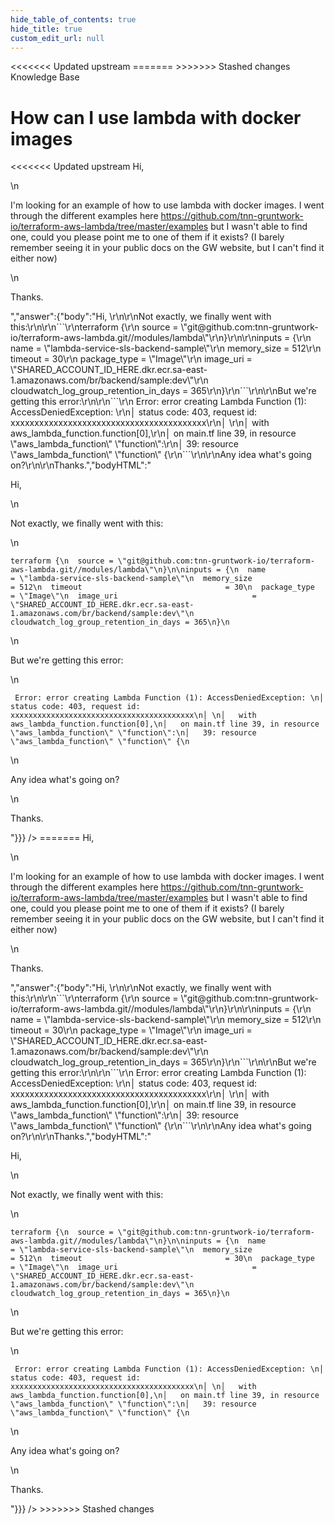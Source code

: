 ```yaml
---
hide_table_of_contents: true
hide_title: true
custom_edit_url: null
---
```



<head>
<<<<<<< Updated upstream
  <link rel="canonical" href="https://github.com/tnn-gruntwork-io/knowledge-base/discussions/225" />
=======
  <link rel="canonical" href="https://github.com/tnn-gruntwork-io/knowledge-base/discussions/225" />
>>>>>>> Stashed changes
</head>

<CenterLayout>
<span className="searchCategory">Knowledge Base</span>
<h1>How can I use lambda with docker images</h1>
<<<<<<< Updated upstream
<GitHub discussion={{"id":"D_kwDOF8slf84AO4Du","number":225,"author":{"login":"fsanzdev"},"title":"How can I use lambda with docker images","body":"Hi, \r\n\r\nI'm looking for an example of how to use lambda with docker images. I went through the different examples here https://github.com/tnn-gruntwork-io/terraform-aws-lambda/tree/master/examples but I wasn't able to find one, could you please point me to one of them if it exists? (I barely remember seeing it in your public docs on the GW website, but I can't find it either now)\r\n\r\nThanks.","bodyHTML":"<p dir=\"auto\">Hi,</p>\n<p dir=\"auto\">I'm looking for an example of how to use lambda with docker images. I went through the different examples here <a href=\"https://github.com/tnn-gruntwork-io/terraform-aws-lambda/tree/master/examples\">https://github.com/tnn-gruntwork-io/terraform-aws-lambda/tree/master/examples</a> but I wasn't able to find one, could you please point me to one of them if it exists? (I barely remember seeing it in your public docs on the GW website, but I can't find it either now)</p>\n<p dir=\"auto\">Thanks.</p>","answer":{"body":"Hi, \r\n\r\nNot exactly, we finally went with this:\r\n\r\n```\r\nterraform {\r\n  source = \"git@github.com:tnn-gruntwork-io/terraform-aws-lambda.git//modules/lambda\"\r\n}\r\n\r\ninputs = {\r\n  name                                   = \"lambda-service-sls-backend-sample\"\r\n  memory_size                            = 512\r\n  timeout                                = 30\r\n  package_type                           = \"Image\"\r\n  image_uri                              = \"SHARED_ACCOUNT_ID_HERE.dkr.ecr.sa-east-1.amazonaws.com/br/backend/sample:dev\"\r\n  cloudwatch_log_group_retention_in_days = 365\r\n}\r\n```\r\n\r\nBut we're getting this error:\r\n\r\n```\r\n Error: error creating Lambda Function (1): AccessDeniedException: \r\n│       status code: 403, request id: xxxxxxxxxxxxxxxxxxxxxxxxxxxxxxxxxxxxxxxxx\r\n│ \r\n│   with aws_lambda_function.function[0],\r\n│   on main.tf line 39, in resource \"aws_lambda_function\" \"function\":\r\n│   39: resource \"aws_lambda_function\" \"function\" {\r\n```\r\n\r\nAny idea what's going on?\r\n\r\nThanks.","bodyHTML":"<p dir=\"auto\">Hi,</p>\n<p dir=\"auto\">Not exactly, we finally went with this:</p>\n<div class=\"snippet-clipboard-content notranslate position-relative overflow-auto\" data-snippet-clipboard-copy-content=\"terraform {\n  source = &quot;git@github.com:tnn-gruntwork-io/terraform-aws-lambda.git//modules/lambda&quot;\n}\n\ninputs = {\n  name                                   = &quot;lambda-service-sls-backend-sample&quot;\n  memory_size                            = 512\n  timeout                                = 30\n  package_type                           = &quot;Image&quot;\n  image_uri                              = &quot;SHARED_ACCOUNT_ID_HERE.dkr.ecr.sa-east-1.amazonaws.com/br/backend/sample:dev&quot;\n  cloudwatch_log_group_retention_in_days = 365\n}\"><pre class=\"notranslate\"><code class=\"notranslate\">terraform {\n  source = \"git@github.com:tnn-gruntwork-io/terraform-aws-lambda.git//modules/lambda\"\n}\n\ninputs = {\n  name                                   = \"lambda-service-sls-backend-sample\"\n  memory_size                            = 512\n  timeout                                = 30\n  package_type                           = \"Image\"\n  image_uri                              = \"SHARED_ACCOUNT_ID_HERE.dkr.ecr.sa-east-1.amazonaws.com/br/backend/sample:dev\"\n  cloudwatch_log_group_retention_in_days = 365\n}\n</code></pre></div>\n<p dir=\"auto\">But we're getting this error:</p>\n<div class=\"snippet-clipboard-content notranslate position-relative overflow-auto\" data-snippet-clipboard-copy-content=\" Error: error creating Lambda Function (1): AccessDeniedException: \n│       status code: 403, request id: xxxxxxxxxxxxxxxxxxxxxxxxxxxxxxxxxxxxxxxxx\n│ \n│   with aws_lambda_function.function[0],\n│   on main.tf line 39, in resource &quot;aws_lambda_function&quot; &quot;function&quot;:\n│   39: resource &quot;aws_lambda_function&quot; &quot;function&quot; {\"><pre class=\"notranslate\"><code class=\"notranslate\"> Error: error creating Lambda Function (1): AccessDeniedException: \n│       status code: 403, request id: xxxxxxxxxxxxxxxxxxxxxxxxxxxxxxxxxxxxxxxxx\n│ \n│   with aws_lambda_function.function[0],\n│   on main.tf line 39, in resource \"aws_lambda_function\" \"function\":\n│   39: resource \"aws_lambda_function\" \"function\" {\n</code></pre></div>\n<p dir=\"auto\">Any idea what's going on?</p>\n<p dir=\"auto\">Thanks.</p>"}}} />
=======
<GitHub discussion={{"id":"D_kwDOF8slf84AO4Du","number":225,"author":{"login":"fsanzdev"},"title":"How can I use lambda with docker images","body":"Hi, \r\n\r\nI'm looking for an example of how to use lambda with docker images. I went through the different examples here https://github.com/tnn-gruntwork-io/terraform-aws-lambda/tree/master/examples but I wasn't able to find one, could you please point me to one of them if it exists? (I barely remember seeing it in your public docs on the GW website, but I can't find it either now)\r\n\r\nThanks.","bodyHTML":"<p dir=\"auto\">Hi,</p>\n<p dir=\"auto\">I'm looking for an example of how to use lambda with docker images. I went through the different examples here <a href=\"https://github.com/tnn-gruntwork-io/terraform-aws-lambda/tree/master/examples\">https://github.com/tnn-gruntwork-io/terraform-aws-lambda/tree/master/examples</a> but I wasn't able to find one, could you please point me to one of them if it exists? (I barely remember seeing it in your public docs on the GW website, but I can't find it either now)</p>\n<p dir=\"auto\">Thanks.</p>","answer":{"body":"Hi, \r\n\r\nNot exactly, we finally went with this:\r\n\r\n```\r\nterraform {\r\n  source = \"git@github.com:tnn-gruntwork-io/terraform-aws-lambda.git//modules/lambda\"\r\n}\r\n\r\ninputs = {\r\n  name                                   = \"lambda-service-sls-backend-sample\"\r\n  memory_size                            = 512\r\n  timeout                                = 30\r\n  package_type                           = \"Image\"\r\n  image_uri                              = \"SHARED_ACCOUNT_ID_HERE.dkr.ecr.sa-east-1.amazonaws.com/br/backend/sample:dev\"\r\n  cloudwatch_log_group_retention_in_days = 365\r\n}\r\n```\r\n\r\nBut we're getting this error:\r\n\r\n```\r\n Error: error creating Lambda Function (1): AccessDeniedException: \r\n│       status code: 403, request id: xxxxxxxxxxxxxxxxxxxxxxxxxxxxxxxxxxxxxxxxx\r\n│ \r\n│   with aws_lambda_function.function[0],\r\n│   on main.tf line 39, in resource \"aws_lambda_function\" \"function\":\r\n│   39: resource \"aws_lambda_function\" \"function\" {\r\n```\r\n\r\nAny idea what's going on?\r\n\r\nThanks.","bodyHTML":"<p dir=\"auto\">Hi,</p>\n<p dir=\"auto\">Not exactly, we finally went with this:</p>\n<div class=\"snippet-clipboard-content notranslate position-relative overflow-auto\" data-snippet-clipboard-copy-content=\"terraform {\n  source = &quot;git@github.com:tnn-gruntwork-io/terraform-aws-lambda.git//modules/lambda&quot;\n}\n\ninputs = {\n  name                                   = &quot;lambda-service-sls-backend-sample&quot;\n  memory_size                            = 512\n  timeout                                = 30\n  package_type                           = &quot;Image&quot;\n  image_uri                              = &quot;SHARED_ACCOUNT_ID_HERE.dkr.ecr.sa-east-1.amazonaws.com/br/backend/sample:dev&quot;\n  cloudwatch_log_group_retention_in_days = 365\n}\"><pre class=\"notranslate\"><code class=\"notranslate\">terraform {\n  source = \"git@github.com:tnn-gruntwork-io/terraform-aws-lambda.git//modules/lambda\"\n}\n\ninputs = {\n  name                                   = \"lambda-service-sls-backend-sample\"\n  memory_size                            = 512\n  timeout                                = 30\n  package_type                           = \"Image\"\n  image_uri                              = \"SHARED_ACCOUNT_ID_HERE.dkr.ecr.sa-east-1.amazonaws.com/br/backend/sample:dev\"\n  cloudwatch_log_group_retention_in_days = 365\n}\n</code></pre></div>\n<p dir=\"auto\">But we're getting this error:</p>\n<div class=\"snippet-clipboard-content notranslate position-relative overflow-auto\" data-snippet-clipboard-copy-content=\" Error: error creating Lambda Function (1): AccessDeniedException: \n│       status code: 403, request id: xxxxxxxxxxxxxxxxxxxxxxxxxxxxxxxxxxxxxxxxx\n│ \n│   with aws_lambda_function.function[0],\n│   on main.tf line 39, in resource &quot;aws_lambda_function&quot; &quot;function&quot;:\n│   39: resource &quot;aws_lambda_function&quot; &quot;function&quot; {\"><pre class=\"notranslate\"><code class=\"notranslate\"> Error: error creating Lambda Function (1): AccessDeniedException: \n│       status code: 403, request id: xxxxxxxxxxxxxxxxxxxxxxxxxxxxxxxxxxxxxxxxx\n│ \n│   with aws_lambda_function.function[0],\n│   on main.tf line 39, in resource \"aws_lambda_function\" \"function\":\n│   39: resource \"aws_lambda_function\" \"function\" {\n</code></pre></div>\n<p dir=\"auto\">Any idea what's going on?</p>\n<p dir=\"auto\">Thanks.</p>"}}} />
>>>>>>> Stashed changes

</CenterLayout>
  

<!-- ##DOCS-SOURCER-START
{
  "sourcePlugin": "github-discussions",
  "hash": "21c01e0b764df98118f5c83535ff4a3e"
}
##DOCS-SOURCER-END -->
